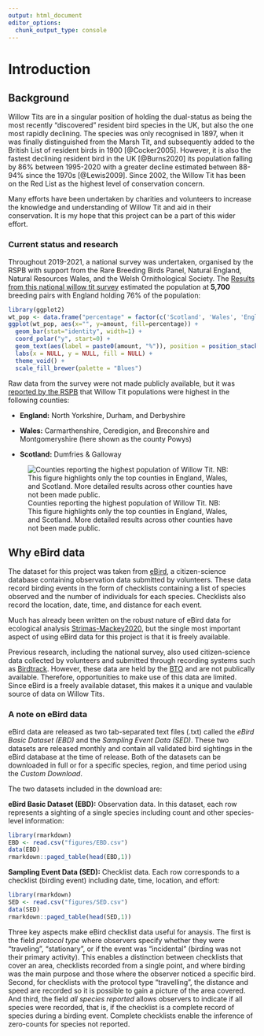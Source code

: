 ```yaml
---
output: html_document
editor_options: 
  chunk_output_type: console
---
```


# Introduction

## Background

Willow Tits are in a singular position of holding the dual-status as being the most recently "discovered" resident bird species in the UK, but also the one most rapidly declining. The species was only recognised in 1897, when it was finally distinguished from the Marsh Tit, and subsequently added to the British List of resident birds in 1900 [@Cocker2005]. However, it is also the fastest declining resident bird in the UK [@Burns2020] its population falling by 86% between 1995-2020 with a greater decline estimated between 88-94% since the 1970s [@Lewis2009]. Since 2002, the Willow Tit has been on the Red List as the highest level of conservation concern.

Many efforts have been undertaken by charities and volunteers to increase the knowledge and understanding of Willow Tit and aid in their conservation. It is my hope that this project can be a part of this wider effort.

### Current status and research

Throughout 2019-2021, a national survey was undertaken, organised by the RSPB with support from the Rare Breeding Birds Panel, Natural England, Natural Resources Wales, and the Welsh Ornithological Society. The [Results from this national willow tit survey](https://community.rspb.org.uk/ourwork/b/science/posts/results-from-the-national-willow-tit-survey) estimated the population at **5,700** breeding pairs with England holding 76% of the population:

```r
library(ggplot2)
wt_pop <- data.frame("percentage" = factor(c('Scotland', 'Wales', 'England'), levels = c('Scotland', 'Wales', 'England')), "amount" = c(3, 21, 76))
ggplot(wt_pop, aes(x="", y=amount, fill=percentage)) +
  geom_bar(stat="identity", width=1) +
  coord_polar("y", start=0) + 
  geom_text(aes(label = paste0(amount, "%")), position = position_stack(vjust=0.5)) +
  labs(x = NULL, y = NULL, fill = NULL) + 
  theme_void() + 
  scale_fill_brewer(palette = "Blues")
```

Raw data from the survey were not made publicly available, but it was [reported by the RSPB](https://community.rspb.org.uk/ourwork/b/science/posts/results-from-the-national-willow-tit-survey) that Willow Tit populations were highest in the following counties:

-   **England:** North Yorkshire, Durham, and Derbyshire

-   **Wales:** Carmarthenshire, Ceredigion, and Breconshire and Montgomeryshire (here shown as the county Powys)

-   **Scotland:** Dumfries & Galloway

::: {#fig-UKcounties}
![Counties reporting the highest population of Willow Tit. NB: This figure highlights only the top counties in England, Wales, and Scotland. More detailed results across other counties have not been made public.](figures/uk_counties.png)
:::

## Why eBird data

The dataset for this project was taken from [eBird](ebird.org), a citizen-science database containing observation data submitted by volunteers. These data record birding events in the form of checklists containing a list of species observed and the number of individuals for each species. Checklists also record the location, date, time, and distance for each event.

Much has already been written on the robust nature of eBird data for ecological analysis [Strimas-Mackey2020](https://ebird.github.io/ebird-best-practices/), but the single most important aspect of using eBird data for this project is that it is freely available.

Previous research, including the national survey, also used citizen-science data collected by volunteers and submitted through recording systems such as [Birdtrack](https://www.bto.org/our-science/projects/birdtrack). However, these data are held by the [BTO](bto.org) and are not publically available. Therefore, opportunities to make use of this data are limited. Since eBird is a freely available dataset, this makes it a unique and vaulable source of data on Willow Tits.

### A note on eBird data

eBird data are released as two tab-separated text files (.txt) called the *eBird Basic Dataset (EBD)* and the *Sampling Event Data (SED)*. These two datasets are released monthly and contain all validated bird sightings in the eBird database at the time of release. Both of the datasets can be downloaded in full or for a specific species, region, and time period using the *Custom Download*.

The two datasets included in the download are:

**eBird Basic Dataset (EBD):** Observation data. In this dataset, each row represents a sighting of a single species including count and other species-level information:

```r

library(rmarkdown)
EBD <- read.csv("figures/EBD.csv")
data(EBD)
rmarkdown::paged_table(head(EBD,1))
```

**Sampling Event Data (SED):** Checklist data. Each row corresponds to a checklist (birding event) including date, time, location, and effort:

```r

library(rmarkdown)
SED <- read.csv("figures/SED.csv")
data(SED)
rmarkdown::paged_table(head(SED,1))
```

Three key aspects make eBird checklist data useful for anaysis. The first is the field *protocol type* where observers specify whether they were "traveling", "stationary", or if the event was "incidental" (birding was not their primary activity). This enables a distinction between checklists that cover an area, checklists recorded from a single point, and where birding was the main purpose and those where the observer noticed a specific bird. Second, for checklists with the protocol type "travelling", the distance and speed are recorded so it is possible to gain a picture of the area covered. And third, the field *all species reported* allows observers to indicate if all species were recorded, that is, if the checklist is a complete record of species during a birding event. Complete checklists enable the inference of zero-counts for species not reported.
